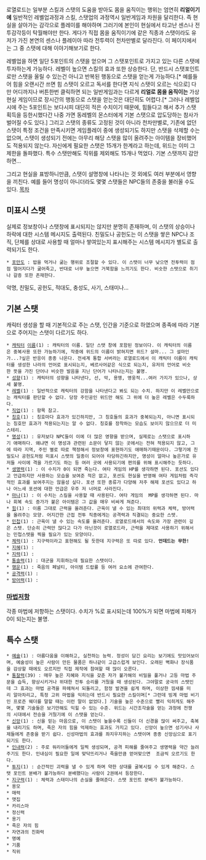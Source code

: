 로열로드는 일부분 스킬과 스탯의 도움을 받아도 몸을 움직이는 행위는 엄연히 '''리얼이기에''' 일반적인 레벨업과정과 스킬, 스탯업의 과정역시 일반게임과 차원을 달리한다. 즉 현실을 살아가는 감각으로 플레이를 해야하며 그러기에 본인이 현실에서 타고난 센스나 전투감각등이 탁월해야만 한다. 게다가 직접 몸을 움직이기에 같은 직종과 스탯이라도 유저가 가진 본연의 센스나 플레이아 따라 전투력이 천차만별로 달라진다. 이 페이지에서는 그 중 스탯에 대해 이야기해보기로 한다.

레벨업을 하면 일단 5포인트의 스탯을 얻으며 그 스탯포인트로 가지고 있는 다른 스탯에 투자하는게 가능하다. 레벨이 높으면 스킬의 효과 또한 상승한다. 단, 반드시 스탯포인트로만 스탯을 올릴 수 있는건 아니고 반복된 행동으로 스탯을 얻는게 가능하다.[* 예를들어 힘을 오랜시간 쓰면 힘 스탯이 오르고 독서를 한다면 지식 스탯이 오르는 식으로] 다만 어디까지나 버튼한번 클릭하면 되는 일반게임과는 다르게 '''리얼로 몸을 움직이는''' 가상 현실 게임이므로 장시간의 행동으로 스탯을 얻는것은 대단히도 어렵다.[* 그러나 레벨업 시에 주는 5포인트는 보다시피 대단히 적은 수치이기 때문에, 힘들다고 해서 추가 스탯 획득을 등한시했다간 나중 가면 동레벨의 몬스터에게 기본 스탯으로 압도당하는 참사가 벌어질 수도 있다.] 그리고 스탯의 종류도 고정된 것이 아니라 천차만별로, 기존에 없던 스탯이 특정 조건을 만족시키면 게임플레이 중에 생성되기도 하지만 스탯을 삭제할 수는 없으며, 스탯이 생성되기 전에는 아무리 해당 스탯을 많이 올려주는 아이템을 장비했어도 적용되지 않는다. 자신에게 필요한 스탯은 15개가 한계라고 하는데, 위드는 이미 그 제한을 돌파했다. 특수 스탯만해도 직위를 제외해도 15개나 먹었다. 기본 스탯까지 감안하면...

그리고 현실을 표방하니만큼, 스탯이 설명창에 나타나는 것 외에도 여러 부분에서 영향을 끼친다. 예를 들어 명성이 아니더라도 몇몇 스탯들은 NPC들의 존중을 불러올 수도 있다.
[[목차]]
== 미표시 스탯 ==
실제로 정보창이나 스탯창에 표시되지는 않지만 분명히 존재하며, 이 스탯의 상승이나 하락에 대한 시스템 메시지도 출력된다. 친밀도나 공헌도는 이 스탯을 쌓은 NPC나 조직, 단체를 상대로  사용할 때 얼마나 쌓여있는지 표시해주는 시스템 메시지가 별도로 출력되기도 한다.
 * [[포만도]] : 밥을 먹거나 굶는 행위로 조절할 수 있다. 이 스탯이 너무 낮으면 전투력이 점점 떨어지다가 굶어죽고, 반대로 너무 높으면 거북함을 느끼기도 한다. 비슷한 스탯으로 취기나 갈증 또한 존재한다.
악명, 친밀도, 공헌도, 적대도, 충성도, 사기, 스태미나... 
== 기본 스탯 ==
캐릭터 생성을 할 때 기본적으로 주는 스탯, 인간을 기준으로 하였으며 종족에 따라 기본으로 주어지는 스탯이 다르기도 하다.
 * [[캐릭터]] [[이름]](1) : 캐릭터의 이름. 일단 스탯 창에 포함된 정보이다. 이 캐릭터의 이름은 중복사용 또한 가능하기에, 작중에 위드의 이름이 밝혀지면 위드? 설마... 그 설마인가...?싶은 반응이 종종 나온다. 전세계 통합 서버라는 로열로드에서 이 캐릭터 이름이 캐릭터를 생성한 나라의 언어로 표시되는지, 베르사어같은 식으로 되는지, 유저의 언어로 비슷한 뜻을 가진 단어나 비슷한 발음을 지닌 단어가 나타나는지는 불명.
 * [[성향]](1) : 캐릭터의 성향을 나타낸다, 선, 악, 용맹, 영웅적...여러 가지가 있으나, 상세 불명.
 * [[레벨]](1) : 일반적으로 캐릭터의 강함을 나타낸다고 봐도 되는 수치. 하지만 이 레벨만으로는 캐릭터를 판단할 수 없다. 당장 주인공인 위드만 해도 그 위에 더 높은 레벨은 수두룩하다.
 * [[로열로드/직업|직업]](1) : 항목 참고.
 * [[칭호]](1) : 칭호마다 효과가 있긴하지만, 그 칭호들의 효과가 중복되는지, 아니면 표시되는 칭호만 효과가 적용되는지는 알 수 없다. 칭호를 장착하는 모습도 보이지 않으므로 더 미스테리.
 * [[명성]](1) : 유저보다 NPC들이 이에 더 많은 영향을 받으며, 실제로는 스탯으로 표시하기 애매하다. 왜냐면 이 명성과 관련된 소문이 닿지 않는 곳에서는 전혀 적용되지 않고, 그에 따라 지역, 주민 별로 따로 책정해서 정보창에 표현하기도 애매하기때문이다. 그렇기에 친밀도나 공헌도처럼 미표시 스탯의 일종이 되어야 타당하긴하지만, 명성이 얼마나 높은가로 유저들 사이에 격을 가르기도 하는 등 여러 곳에 사용되기에 편의를 위해 표시해주는 듯하다.
 * [[HP|생명력]](1) : 이 수치가 0이 되면 죽는다. 여타 게임의 HP를 생각하면 된다. 포션도 있다고 언급하지만 사용하는 모습을 보여준 적은 없고, 포션도 현실을 반영해 여타 게임처럼 즉각적인 효과를 보여주지는 않을성 싶다. 포션 또한 종류가 다양해 저주 해제 포션도 있다고 하나 어느새 포션에 대한 언급은 우주 저 너머로 사라진다.
 * [[마나]](1) : 이 수치는 스킬을 사용할 때 사용된다. 여타 게임의  MP를 생각하면 된다. 마나 회복 속도 증가가 붙은 아이템은 그 값을 매우 비싸게 쳐준다. 
 * [[힘]](1) : 이름 그대로 근력을 올려준다. 근육이 낼 수 있는 최대의 위력과 체력, 방어력을 올려주는 모양. 어지간한 근접 전투 직종에게는 공격력과 직결되는 중요한 스텟.
 * [[민첩성|민첩]](1) : 근육이 낼 수 있는 속도를 올려준다. 로열로드에서의 속도와 가장 관련이 깊은 스텟. 단순히 근력만 많다고 다가 아닌것이 로열로드라, 근력을 제대로 사용하기 위해서는 민첩스텟을 찍을 필요가 있는 모양이다.
 * [[체력]](1) : 지구력이라고 표현해도 될 듯한데 지구력은 또 따로 있다. '''언데드는 무한!'''
 * [[지혜]](1) : 
 * [[지력]](1) :
 * [[통솔력]](1) : 대군을 지휘하는데 필요한 스탯이다.
 * [[행운]](1) : 죽음의 페널티, 아이템 드랍률 등 여러 요소에 관여한다.
 * [[공격력]](1) :
 * [[방어력]](1) : 
=== [[마법저항]] ===
각종 마법에 저항하는 스탯이다. 수치가 %로 표시되는데 100%가 되면 마법에 피해가 0이 되는지는 불명.
== 특수 스탯 ==
 * [[예술]](1) : 아름다움을 이해하고, 실천하는 능력. 정성이 담긴 요리는 보기에도 맛있어보이며, 예술성이 높은 사람이 만든 물품은 하나같이 고급스럽게 보인다. 오래된 벽화나 장식품을 감상할 때에도 오르지만 직접 제작에 참여할 때 많이 오른다.
 * [[통찰]]력(39) : 매우 높은 지혜와 지식을 갖춘 자가 불가해의 비밀을 풀거나 고등 마법 주문을 습득, 향상시키거나 위대한 전투 승리를 거뒀을 때 생성된다. 그야말로 궁극의 스탯인데 그 효과는 마법 공격을 파헤쳐서 되돌리고, 함정 발견을 쉽게 하며, 이상한 낌새를 미리 알아차리고, 특정 고위 마법을 익히는데 반드시 필요한 스킬이며[* 그런데 빙계 마법 비기인 프로즌 웨더를 말할 때는 이런 말이 없었다.] 기술을 높은 수준으로 빨리 익히게도 해주며, 몇몇 기술들은 보기만해도 익힐 수 있는 수준. 위드는 시간조각술을 얻는 과정에 전쟁의 시대에서 전승을 거뒀기에 이 스탯을 얻는다.
 * [[신앙]](1) : 신을 믿는 마음으로, 이 스탯이 높을수록 신들이 더 신경을 많이 써주고, 축복을 내리기도 하며, 죽은 자의 힘을 억제하는 효과도 가지고 있다. 신앙이 높으면 성기사나 사제들에게 존중을 받기 쉽다. 신성마법의 효과를 좌지우지하는 스탯이며 종종 신앙심으로 표기되기도 한다.
 * [[인내력]](2) : 주로 워리어들에게 일찍 생성되며, 공격 피해를 줄여주고 생명력을 약간 늘려주기도 한다. 인내심이 필요한 일에 맞닥뜨리거나 죽을만큼 얻어맞으면  조금씩 오르기도 한다.
 * [[투지]](1) : 순간적인 괴력을 낼 수 있게 하며 약한 상대를 굴복시킬 수 있게 해준다. 스탯 포인트 분배가 불가능하다 분배했다는 사람이 2권에서 등장한다.
 * [[지구력]](1) : 체력과 스태미나의 손실을 줄여준다. 스탯 포인트 분배가 불가능하다.
 * 용모
 * 매력
 * 맷집
 * 카리스마
 * 정신력
 * 용기
 * 죽은 자의 힘
 * 자연과의 친화력
 * 명예
 * 기품
 * 직위
